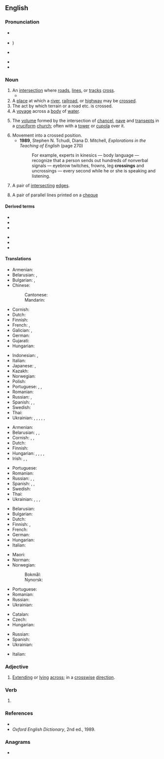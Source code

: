 ==English==
{{wikipedia|dab=crossing}}

===Pronunciation===
* {{a|GenAm}} {{IPA|en|/ˈkɹɔsɪŋ/}}
* {{a|RP}} {{IPA|en|/ˈkɹɒsɪŋ/|qual2=dated|/ˈkɹɔːsɪŋ/}})
* {{a|cot-caught|Canada}} {{IPA|en|/ˈkɹɑsɪŋ/}}
* {{audio|en|en-us-crossing.ogg|Audio (US)}}
* {{rhymes|en|ɒsɪŋ|ɔːsɪŋ|s=2}}

===Noun===
{{en-noun}}

# An [[intersection]] where [[road]]s, [[line]]s, or [[track]]s [[cross]].
#* {{quote-journal|en|year=2019|month=October|title=Newark crossing renewed|journal=Modern Railways|page=23|text=The lynchpin of the work was replacement of the flat '''crossing''' at Newark, where the ECML crosses the Nottingham to Lincoln line, with this work taking place across the three days of the bank holiday weekend.}}
# A [[place]] at which a [[river]], [[railroad]], or [[highway]] may be [[cross]]ed.
# The act by which terrain or a road etc. is crossed.
# A [[voyage]] across a [[body]] of [[water]].
# {{lb|en|architecture}} The [[volume]] formed by the intersection of [[chancel]], [[nave]] and [[transept]]s in a [[cruciform]] [[church]]; often with a [[tower]] or [[cupola]] over it.
# Movement into a crossed position.
#* '''1989''', Stephen N. Tchudi, Diana D. Mitchell, ''Explorations in the Teaching of English'' (page 270)
#*: For example, experts in kinesics — body language — recognize that a person sends out hundreds of nonverbal signals — eyebrow twitches, frowns, leg '''crossings''' and uncrossings — every second while he or she is speaking and listening.
# {{lb|en|graph theory}} A pair of [[intersecting]] [[edge|edges]].
# A pair of parallel lines printed on a [[cheque]]

====Derived terms====
{{top2}}
* {{l|en|crossing keeper}}
* {{l|en|diamond crossing}}
* {{l|en|flat crossing}}
{{mid}}
* {{l|en|grade crossing}}
* {{l|en|level crossing}}
* {{l|en|scissors crossing}}
{{bottom}}

====Translations====
{{trans-top|intersection where roads, lines, or tracks cross}}
* Armenian: {{t+|hy|խաչմերուկ}}
* Belarusian: {{t|be|скрыжава́нне|n}}, {{t|be|перасячэ́нне|n}}
* Bulgarian: {{t+|bg|преси́чане|n}}, {{t+|bg|пресе́чка|f}}
* Chinese:
*: Cantonese: {{t|yue|路口|tr=lou6 hau2}}
*: Mandarin: {{t+|cmn|路口|tr=lùkǒu}}
* Cornish: {{t|kw|treusva|f}}
* Dutch: {{t+|nl|kruising|f}}
* Finnish: {{t+|fi|risteys}}
* French: {{t+|fr|carrefour}}, {{t+|fr|croisement}}
* Galician: {{t+|gl|cruzamento|m}}, {{t+|gl|intersección|f}}
* German: {{t+|de|Kreuzung|f}}
* Gujarati: {{t|gu|ચોક|tr=cōk}}
* Hungarian: {{t+|hu|kereszteződés}}
{{trans-mid}}
* Indonesian: {{t+|id|persimpangan}}, {{t+|id|persilangan}}
* Italian: {{t+|it|incrocio|m}}
* Japanese: {{t+|ja|交差点|tr=kōsaten|sc=Jpan}} {{qualifier|roads}}, {{t+|ja|踏切|tr=fumikiri|sc=Jpan}} {{qualifier|level crossing}}
* Kazakh: {{t|kk|жаяуларға арналған жол}}
* Norwegian: {{t+|no|kryss|n}}
* Polish: {{t+|pl|skrzyżowanie|n}}
* Portuguese: {{t+|pt|encruzilhada|f}}, {{t+|pt|cruzamento|m}}, {{t+|pt|intersecção|f}}
* Romanian: {{t+|ro|traversare|f}}
* Russian: {{t+|ru|перекрёсток|m}}, {{t+|ru|пересече́ние|n}}
* Spanish: {{t+|es|cruce|m}}, {{t+|es|crucero|m}} {{q|Mexico}}, {{t+|es|intersección|f}}
* Swedish: {{t+|sv|korsning|c}}
* Thai: {{t-needed|th}}
* Ukrainian: {{t|uk|перехре́стя|n}}, {{t|uk|пере́тин|m}}, {{t|uk|перехре́щення|n}}, {{t|uk|схре́щення|n}}, {{t|uk|роздорі́жжя|n}}, {{t|uk|перехре́щування|n}}
{{trans-bottom}}

{{trans-top|place at which a river, railroad, or highway may be crossed}}
* Armenian: {{t+|hy|անցում}}
* Belarusian: {{t|be|перае́зд|m}}, {{t|be|перапра́ва|f}} {{qualifier|river}}, {{t|be|перахо́д|m}} {{qualifier|pedestrian}}
* Cornish: {{t|kw|treusva|f}} {{qualifier|general}}, {{t|kw|treusva hyns horn|f}} {{qualifier|railway crossing}}, {{t|kw|treusva gerdhoryon|f}} {{qualifier|pedestrian crossing}}
* Dutch: {{t+|nl|overgang|m}}
* Finnish: {{t|fi|ylikulkupaikka}}
* Hungarian: {{sense|in general}} {{t+|hu|átkelőhely}}, {{sense|for pedestrians}} {{t|hu|gyalogátkelő}}, {{t+|hu|gyalogos-átkelőhely}}, {{t|hu|[[kijelölt]] [[gyalogátkelőhely]]}}, {{sense|for a railroad}} {{t|hu|vasúti átjáró}}
* Irish: {{t|ga|trasbhealach|m}}, {{t|ga|trasrian|m}}, {{t|ga|crosaire|m}}
{{trans-mid}}
* Portuguese: {{t+|pt|cruzamento|m}}
* Romanian: {{t+|ro|trecere|f}}
* Russian: {{t+|ru|перее́зд|m}}, {{t+|ru|перепра́ва|f}} {{qualifier|river}}, {{t+|ru|перехо́д|m}} {{qualifier|pedestrian}}
* Spanish: {{t+|es|cruce|m}}, {{qualifier|pedestrian}} {{t|es|cruce peatonal}}, {{qualifier|watercourse}} {{t+|es|vado}}
* Swedish: {{t+|sv|övergångsställe|n}}
* Thai: {{t-needed|th}}
* Ukrainian: {{t|uk|пере́їзд|m}}, {{t|uk|перепра́ва|f}} {{qualifier|river}}, {{t|uk|перехі́д|m}} {{qualifier|pedestrian}}, 
{{trans-bottom}}

{{trans-top|voyage across a body of water}}
* Belarusian: {{t|be|перапра́ва|f}}
* Bulgarian: {{t+|bg|преси́чане|n}}
* Dutch: {{t+|nl|oversteek|m}}
* Finnish: {{t+|fi|ylittäminen}}, {{t+|fi|ylitys}}
* French: {{t+|fr|traversée}}
* German: {{t+|de|Überfahrt|f}}
* Hungarian: {{t+|hu|átkelés}}
* Italian: {{t+|it|traversata|f}}
{{trans-mid}}
* Maori: {{t|mi|whitianga}}
* Norman: {{t|nrf|travèrsée|f}}
* Norwegian:
*: Bokmål: {{t|nb|overfart|m}}
*: Nynorsk: {{t|nn|overfart|m}}
* Portuguese: {{t|pt|singradura|f}}
* Romanian: {{t+|ro|traversare|f}}
* Russian: {{t+|ru|перепра́ва|f}}
* Ukrainian: {{t|uk|перепра́ва|f}}
{{trans-bottom}}

{{trans-top|architecture: volume formed by the intersection of chancel, nave and transepts in a cruciform church}}
* Catalan: {{t+|ca|creuer|m}}
* Czech: {{t|cs|křížení|n}}
* Hungarian: {{t+|hu|négyezet}}
{{trans-mid}}
* Russian: {{t|ru|средокре́стие|n}}
* Spanish: {{t+|es|crucero|m}}
* Ukrainian: {{t|uk|середохре́стя|n}}
{{trans-bottom}}

{{trans-top|graph theory}}
* Italian: {{t+|it|incrocio|m}}
{{trans-mid}}
{{trans-bottom}}

===Adjective===
{{en-adj|-}}

# {{lb|en|rare}} [[extend|Extending]] or [[lying]] [[across]]; in a [[crosswise]] [[direction]].

===Verb===
{{head|en|verb form}}

# {{present participle of|en|cross|nocat=1}}

===References===
* {{R:Dictionary.com|crossing}}
* ''Oxford English Dictionary'', 2nd ed., 1989.

===Anagrams===
* {{anagrams|en|a=cginorss|scorings|scorsing}}